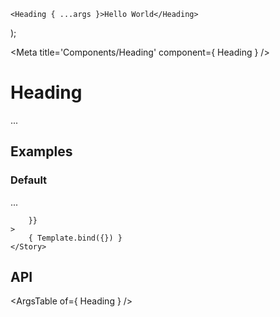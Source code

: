 
	<Heading { ...args }>Hello World</Heading>
);

<Meta title='Components/Heading' component={ Heading } />

# Heading

...

## Examples

### Default

...

<Canvas>
	<Story
		name="Default"
		args={{
			
		}}
	>
		{ Template.bind({}) }
	</Story>
</Canvas>

## API

<ArgsTable of={ Heading } />
